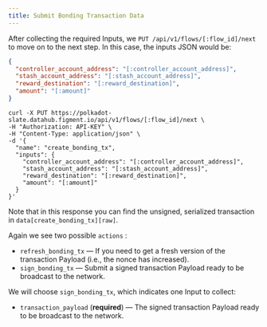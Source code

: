 ```yaml
---
title: Submit Bonding Transaction Data
---
```


After collecting the required Inputs, we `PUT /api/v1/flows/[:flow_id]/next` to move on to the next step. In this case, the inputs JSON would be:

```json
{
  "controller_account_address": "[:controller_account_address]",
  "stash_account_address": "[:stash_account_address]",
  "reward_destination": "[:reward_destination]",
  "amount": "[:amount]"
}
```

```text
curl -X PUT https://polkadot-slate.datahub.figment.io/api/v1/flows/[:flow_id]/next \
-H "Authorization: API-KEY" \
-H "Content-Type: application/json" \
-d '{
  "name": "create_bonding_tx",
  "inputs": {
    "controller_account_address": "[:controller_account_address]",
    "stash_account_address": "[:stash_account_address]",
    "reward_destination": "[:reward_destination]",
    "amount": "[:amount]"
  }
}'
```

Note that in this response you can find the unsigned, serialized transaction in `data[create_bonding_tx][raw]`.

Again we see two possible `actions` :

- `refresh_bonding_tx` — If you need to get a fresh version of the transaction Payload (i.e., the nonce has increased).
- `sign_bonding_tx` — Submit a signed transaction Payload ready to be broadcast to the network.

We will choose `sign_bonding_tx`, which indicates one Input to collect:

- `transaction_payload` (**required**) — The signed transaction Payload ready to be broadcast to the network.
